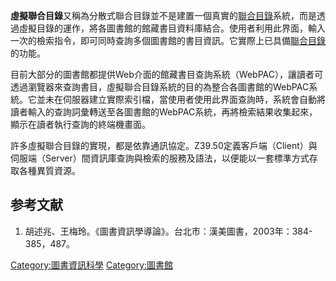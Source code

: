 '''虛擬聯合目錄'''又稱為分散式聯合目錄並不是建置一個真實的[[聯合目錄|聯合目錄]]系統，而是透過虛擬目錄的運作，將各圖書館的館藏書目資料庫結合。使用者利用此界面，輸入一次的檢索指令，即可同時查詢多個圖書館的書目資訊。它實際上已具備[[聯合目錄|聯合目錄]]的功能。

目前大部分的圖書館都提供Web介面的館藏書目查詢系統（WebPAC），讓讀者可透過瀏覽器來查詢書目，虛擬聯合目錄系統的目的為整合各圖書館的WebPAC系統。它並未在伺服器建立實際索引檔，當使用者使用此界面查詢時，系統會自動將讀者輸入的查詢詞彙轉送至各圖書館的WebPAC系統，再將檢索結果收集起來，顯示在讀者執行查詢的終端機畫面。

許多虛擬聯合目錄的實現，都是依靠{{Tsl|en|Z39.50|Z39.50|Z39.50}}通訊協定。Z39.50定義客戶端（Client）與伺服端（Server）間資訊庫查詢與檢索的服務及語法，以便能以一套標準方式存取各種異質資源。

== 参考文献 ==
<div class="references-small">
<references />
</div>
#胡述兆、王梅玲。《圖書資訊學導論》。台北市：漢美圖書，2003年：384-385，487。
{{Library science-stub}}
[[Category:圖書資訊科學|Category:圖書資訊科學]]
[[Category:圖書館|Category:圖書館]]